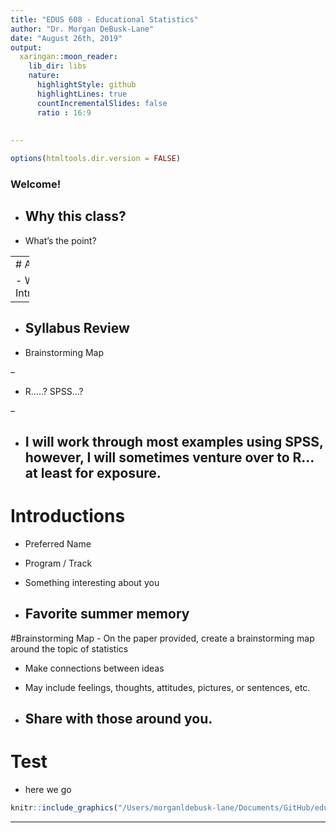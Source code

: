 ```yaml
---
title: "EDUS 608 - Educational Statistics"
author: "Dr. Morgan DeBusk-Lane"
date: "August 26th, 2019"
output:
  xaringan::moon_reader:
    lib_dir: libs
    nature:
      highlightStyle: github
      highlightLines: true
      countIncrementalSlides: false
      ratio : 16:9
      
      
---
```


```r
options(htmltools.dir.version = FALSE)
```



### Welcome!

- Why this class? 
--


- What's the point?

---
# Agenda

- Welcome / Introductions
--


- Syllabus Review 
--


- Brainstorming Map

--

- R.....? SPSS...?

--

- I will work through most examples using SPSS, however, I will sometimes venture over to R... at least for exposure.
---

# Introductions

- Preferred Name

- Program / Track

- Something interesting about you

- Favorite summer memory
---

#Brainstorming Map
- On the paper provided, create a brainstorming map around the topic of statistics

- Make connections between ideas

- May include feelings, thoughts, attitudes, pictures, or sentences, etc.

- Share with those around you.
---

# Test
- here we go
```r
knitr::include_graphics("/Users/morganldebusk-lane/Documents/GitHub/edus608f2019/Pictures/test.jpg")
```
---





